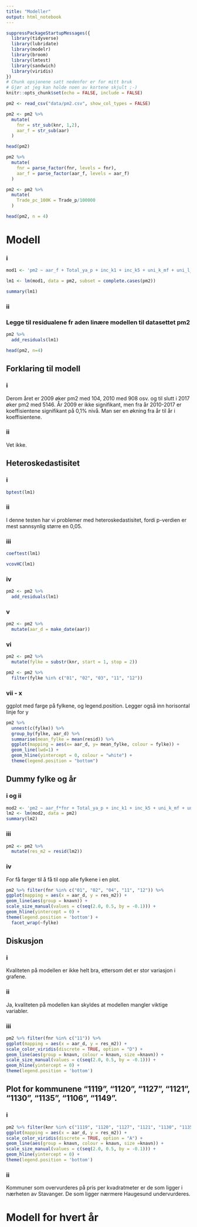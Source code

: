```yaml
---
title: "Modeller"
output: html_notebook
---
```


```r
suppressPackageStartupMessages({
  library(tidyverse)
  library(lubridate)
  library(modelr)
  library(broom)
  library(lmtest)
  library(sandwich)
  library(viridis)
})
# Chunk opsjonene satt nedenfor er for mitt bruk
# Gjør at jeg kan holde noen av kortene skjult ;-)
knitr::opts_chunk$set(echo = FALSE, include = FALSE)
```


```r
pm2 <- read_csv("data/pm2.csv", show_col_types = FALSE)
```


```r
pm2 <- pm2 %>% 
  mutate(
    fnr = str_sub(knr, 1,2),
    aar_f = str_sub(aar)
  )
```


```r
head(pm2)
```


```r
pm2 %>% 
  mutate(
    fnr = parse_factor(fnr, levels = fnr),
    aar_f = parse_factor(aar_f, levels = aar_f)
  )
```


```r
pm2 <- pm2 %>% 
  mutate(
    Trade_pc_100K = Trade_p/100000
  ) 
```

```r
head(pm2, n = 4)
```

# Modell

### i

```r
mod1 <- 'pm2 ~ aar_f + Total_ya_p + inc_k1 + inc_k5 + uni_k_mf + uni_l_mf + Trade_pc_100K'
```


```r
lm1 <- lm(mod1, data = pm2, subset = complete.cases(pm2))
```

```r
summary(lm1)
```

### ii

### Legge til residualene fr aden linære modellen til datasettet pm2

```r
pm2 %>% 
  add_residuals(lm1)

head(pm2, n=4)
```

## Forklaring til modell

### i 
Derom året er 2009 øker pm2 med 104, 2010 med 908 osv. og til slutt i 2017 øker pm2 med 5146. 
År 2009 er ikke signifikant, men fra år 2010-2017 er koeffisientene signifikant på 0,1% nivå. Man ser en økning fra år til år i koeffisientene. 

### ii 

Vet ikke.

## Heteroskedastisitet 

### i

```r
bptest(lm1)
```

### ii 

I denne testen har vi problemer med heteroskedastisitet, fordi p-verdien er mest sannsynlig større en 0,05. 

### iii

```r
coeftest(lm1)
```

```r
vcovHC(lm1)
```

### iv 

```r
pm2 <- pm2 %>%
  add_residuals(lm1)
```


### v 

```r
pm2 <- pm2 %>%
  mutate(aar_d = make_date(aar))
```

### vi 

```r
pm2 <- pm2 %>%
  mutate(fylke = substr(knr, start = 1, stop = 2)) 

pm2 <- pm2 %>% 
  filter(fylke %in% c("01", "02", "03", "11", "12"))

```


### vii - x

ggplot med farge på fylkene, og legend.position. Legger også inn horisontal linje for y
```r
pm2 %>% 
  unnest(c(fylke)) %>% 
  group_by(fylke, aar_d) %>% 
  summarise(mean_fylke = mean(resid)) %>% 
  ggplot(mapping = aes(x= aar_d, y= mean_fylke, colour = fylke)) +
  geom_line(lwd=1) +
  geom_hline(yintercept = 0, colour = "white") +
  theme(legend.position = "bottom")
```

## Dummy fylke og år

### i og ii

```r
mod2 <- 'pm2 ~ aar_f*fnr + Total_ya_p + inc_k1 + inc_k5 + uni_k_mf + uni_l_mf + Trade_pc_100K'
lm2 <- lm(mod2, data = pm2)
summary(lm2)
```


### iii

```r
pm2 <- pm2 %>% 
  mutate(res_m2 = resid(lm2))
```

### iv 

For få farger til å få til opp alle fylkene i en plot. 

```r
pm2 %>% filter(fnr %in% c("01", "02", "04", "11", "12")) %>%
ggplot(mapping = aes(x = aar_d, y = res_m2)) +
geom_line(aes(group = knavn)) +
scale_size_manual(values = c(seq(2.0, 0.5, by = -0.1))) +
geom_hline(yintercept = 0) +
theme(legend.position = 'bottom') +
  facet_wrap(~fylke)
```

## Diskusjon

### i 

Kvaliteten på modellen er ikke helt bra, ettersom det er stor variasjon i grafene. 

### ii 

Ja, kvaliteten på modellen kan skyldes at modellen mangler viktige variabler. 

### iii

```r
pm2 %>% filter(fnr %in% c("11")) %>%
ggplot(mapping = aes(x = aar_d, y = res_m2)) +
scale_color_viridis(discrete = TRUE, option = "D") +
geom_line(aes(group = knavn, colour = knavn, size =knavn)) +
scale_size_manual(values = c(seq(2.0, 0.5, by = -0.1))) +
geom_hline(yintercept = 0) +
theme(legend.position = 'bottom')
```

## Plot for kommunene "1119", "1120", "1127", "1121", "1130", "1135", "1106", "1149". 

### i 

```r
pm2 %>% filter(knr %in% c("1119", "1120", "1127", "1121", "1130", "1135", "1106", "1149")) %>%
ggplot(mapping = aes(x = aar_d, y = res_m2)) +
scale_color_viridis(discrete = TRUE, option = "A") +
geom_line(aes(group = knavn, colour = knavn, size =knavn)) +
scale_size_manual(values = c(seq(2.0, 0.5, by = -0.1))) +
geom_hline(yintercept = 0) +
theme(legend.position = 'bottom')
```


### ii 

Kommuner som overvurderes på pris per kvadratmeter er de som ligger i nærheten av Stavanger. De som ligger nærmere Haugesund undervurderes. 


# Modell for hvert år 




